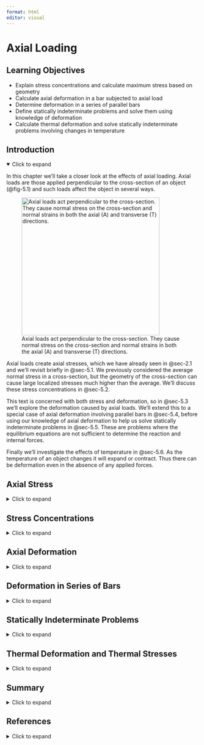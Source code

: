 ```yaml
---
format: html
editor: visual
---
```


# Axial Loading {#sec-axial-loading}

::: {.callout-note icon="false"}
## Learning Objectives

-   Explain stress concentrations and calculate maximum stress based on geometry
-   Calculate axial deformation in a bar subjected to axial load
-   Determine deformation in a series of parallel bars
-   Define statically indeterminate problems and solve them using knowledge of deformation
-   Calculate thermal deformation and solve statically indeterminate problems involving changes in temperature
:::

## Introduction {.unnumbered}

<details open>

<summary>Click to expand</summary>

In this chapter we’ll take a closer look at the effects of axial loading. Axial loads are those applied perpendicular to the cross-section of an object (@fig-5.1) and such loads affect the object in several ways.

![Axial loads act perpendicular to the cross-section. They cause normal stress on the cross-section and normal strains in both the axial (A) and transverse (T) directions.](images/PNGs/Figure%205.1.png){#fig-5.1 fig-align="center" width="361"}

Axial loads create axial stresses, which we have already seen in @sec-2.1 and we’ll revisit briefly in @sec-5.1. We previously considered the average normal stress in a cross-section, but the geometry of the cross-section can cause large localized stresses much higher than the average. We’ll discuss these stress concentrations in @sec-5.2.

This text is concerned with both stress and deformation, so in @sec-5.3 we’ll explore the deformation caused by axial loads. We’ll extend this to a special case of axial deformation involving parallel bars in @sec-5.4, before using our knowledge of axial deformation to help us solve statically indeterminate problems in @sec-5.5. These are problems where the equilibrium equations are not sufficient to determine the reaction and internal forces.

Finally we’ll investigate the effects of temperature in @sec-5.6. As the temperature of an object changes it will expand or contract. Thus there can be deformation even in the absence of any applied forces.

</details>

## Axial Stress {#sec-5.1}

<details>

<summary>Click to expand</summary>

Axial loads create axial stresses, also known as normal stresses. As discussed in @sec-2.1, the average normal stress is calculated from

$$ \boxed {\sigma=\frac{N}{A}} $$

| *where*
| *𝜎 = Average normal stress \[Pa, psi\]*
| *N = Internal normal force \[N, lb\]*

*A = Cross-sectional area \[m^2^, in.^2^\]*

</details>

## Stress Concentrations {#sec-5.2}

<details>

<summary>Click to expand</summary>

### Saint-Venant's Principle

The normal stress discussed in the previous section is averaged over the cross-section and assumes that stresses (and therefore strains) at the cross-section are uniform. In reality stresses and strains can vary across a cross-section, especially if the cross-section is close to an applied load, a support, or a change in geometry. At these points localized stress concentrations occur, leading to large, localized stresses and strains. The intensity of these concentrations depends on the type of loading, support, or geometry (@fig-5.2).

![Each bar has a fixed support on the left, a cross-section of 30 in.², and is subjected to a force of 10,000 lb. The top bar is uniform and experiences a uniform average normal stress of $\sigma=\frac{10000}{30}=333$ psi at all points, except those close to the support and load. The bottom bar experiences the same stress at most points, but significantly higher stress concentrations close to the hole.](images/chapter%205%20figure%20edits%20after%20review/figure%205.2.png){#fig-5.2 fig-align="center"}

However, these effects disappear a certain distance away from the force, support, or local geometry. It is therefore acceptable to assume uniform stress and strain (as we have been so far) provided that we also assume our cross-section is a sufficient distance away from these points. This is known as Saint-Venant’s principle, which can be formally stated as “The stresses and strains created at a point in a body by two statically equivalent loads are equivalent at points sufficiently far removed from the applied load” (@fig-5.3).

![Two statically equivalent loads applied to a bar. Close to the point of application there will be localized stresses and deformations, but at a cross-section sufficiently far away from the applied loads the internal effects are equivalent.](images/PNGs/Figure%205.3.png){#fig-5.3 fig-align="center" width="565"}

### Stress Concentrations Around Changes in Geometry

More advanced courses will use the theory of elasticity to study the areas of variable stress and strain, but for now we’ll continue to apply Saint-Venant’s principle and assume that our cross-sections are sufficiently far away from the applied loads that we don’t need to consider these stress concentrations. We will however address the question of stress concentrations around changes in geometry here. We’ll study two specific examples; holes and fillets. @fig-5.2 shows an example of the stress concentrations around a hole. @fig-5.4 shows an example of the stress concentrations around a fillet. A fillet is a rounded corner used to help transition between two geometries.

![The fillet helps prevent a sharp corner but still causes stress concentrations. The bar has a thickness of 3 in. The height of the smaller section is 6 in. and the larger section is 10 in. The applied load is 10,000 kips, so the average normal stress in the smaller section is 556 psi and in the larger section is 333 psi. The maximum stress at the fillet however is 973 psi.](images/PNGs/Figure%205.4.png){#fig-5.4 fig-align="center"}

Fully modeling these stress concentrations is very complicated, but for our purposes it is sufficient to find only the maximum stress that occurs around these stress concentrations. These can be significantly larger than the average stress we have been calculating, and can cause localized failure even if the average stress is below the yield stress for the material. The maximum stress can be found simply by multiplying the average stress by a stress concentration factor, K.

$$
\boxed{\sigma_{max}=K \sigma_{avg}}
$$ {#eq-5.1}

| *where*
| *𝜎~max~ = Maximum normal stress \[Pa, psi\]*
| *K = Stress concentrtion factor*

*𝜎~avg~ = Average normal stress \[Pa, psi\]*

This stress concentration factor depends on the geometry at hand and can be found from curves in design handbooks. @fig-5.5 shows curves for holes and fillets. The average normal stress is calculated at whichever plane gives the largest value. For the case with a hole, this is the plane passing through the center of the hole. For the case with a fillet, this is a plane passing through the smaller segment of the member. See @exm-5.1 and @exm-5.2 to see how these curves can be used.

![Graphs showing how the stress concentration factor, K changes based on the geometry of the object.](images/chapter%205%20figure%20edits%20after%20review/figure%205.5.png){#fig-5.5 fig-align="center"}

::: {.callout-tip collapse="true" icon="false"}
## Example 5.1

::: {#exm-5.1}
<p>

</p>

A hole is drilled through a steel plate to allow two components to be bolted together. The plate has the dimensions shown and is 15 mm thick. If the plate is subjected to an axial load of P = 50 kN, determine the maximum stress in the plate if the hole diameter d = 20 mm.

![](images/PNGs/Example%205.1%20part%201.png){fig-align="center" width="348"}

::: {.callout-tip collapse="true" icon="false"}
## Solution

Start by calculating the average normal stress in the plate at the location of the hole. The cross-section is a rectangle with a base of 15 mm (0.015 m) and a height of 100 mm (0.1 m), with a 20 mm (0.02 m) diameter hole cut out.

![](images/PNGs/Example%205.1%20part%202.png){fig-align="center" width="185"}

$$
\sigma_{a v g}=\frac{N}{A}=\frac{50000{~N}}{0.015{~m} *(0.1-0.02){~m}}=41.7{~MPa}
$$

Determine the ratio $\frac{d}{D}$ where d = hole diameter and D = Height of the cross-section. Use the appropriate stress concentration curve to read off the stress concentration factor K for this geometry.

![](images/Example%205.1%20part%203%20NEW.png){fig-align="center" width="385"}

$$
\begin{aligned}
&\frac{d}{D}=\frac{20{~mm}}{100{~mm}}=0.2\\
&K=2.525
\end{aligned}
$$

Calculate the maximum stress.

$$
\sigma_{max }=K \sigma_{avg}=2.525*41.7{~MPa}=105{~MPa}
$$
:::
:::
:::

::: {.callout-tip collapse="true" icon="false"}
## Example 5.2

::: {#exm-5.2}
<p>

</p>

A 1-inch-thick connecting rod in an engine assembly has the dimensions shown. If the maximum allowable stress in the rod is 40 ksi, determine the maximum axial load that may be applied to the rod.

![](images/chapter%205%20figure%20edits%20after%20review/example%205.2%20part%201.png){fig-align="center" width="443"}

::: {.callout-tip collapse="true" icon="false"}
## Solution

The connecting rod has two holes and a fillet. We can start by determining which of these geometries experiences the largest maximum stress, in terms of applied load P. For each geometry, calculate the average normal stress and then use the appropriate stress concentration curve to determine the maximum normal stress.

For the smaller circle:

![](images/Example%205.2%20part%202%20NEW.png){fig-align="center" width="413"}

$$
\begin{aligned}
& \sigma_{avg}=\frac{N}{A}=\frac{P}{1 *(4-2)}=\frac{P}{2}=0.5 P \\
& \frac{d}{D}=\frac{2{~in.}}{4{~in.}}=0.5 \\
& K=2.15 \\
& \sigma_{max }=K \sigma_{avg}=2.15 * 0.5 P=1.075 P
\end{aligned}
$$

For the larger circle:

![](images/Example%205.2%20part%203%20NEW.png){fig-align="center" width="431"}

$$
\begin{aligned}
& \sigma_{avg}=\frac{N}{A}=\frac{P}{1 *(8-6)}=\frac{P}{2}=0.5 P \\
& \frac{d}{D}=\frac{6{~in.}}{8{~in.}}=0.75 \\
& K=2.05 \\
& \sigma_{max}=K \sigma_{avg}=2.05 * 0.5 P=1.025 P
\end{aligned}
$$

For the fillet:

![](images/PNGs/Example%205.2%20part%204.png){fig-align="center" width="421"}

$$
\begin{aligned}
& \sigma_{avg}=\frac{N}{A}=\frac{P}{1 * 4}=\frac{P}{4}=0.25 P \\
& \frac{D}{d}=\frac{8{~in.}}{4{~in.}}=2 \\
& \frac{r}{d}=\frac{1{~in.}}{4{~in.}}=0.25 \\
& K=1.82 \\
& \sigma_{max}=K \sigma_{avg}=1.82 * 0.25 P=0.455 P
\end{aligned}
$$

The largest stress is at the small hole, where 𝜎~max~ = 1.075*P*.

Since the maximum allowable stress is 40 ksi, $40{~ksi}=1.075 P \quad\rightarrow\quad P=\frac{40{~ksi}}{1.075}=37.2{~kips}$
:::
:::
:::

It should be apparent from these examples that sharp corners and tight radii lead to high stress concentrations. When designing parts it is best to use smooth, flowing transitions where possible and avoid sharp corners in order to minimize stress concentrations.

::: {.callout-warning icon="false"}
## Step-by-step: Stress concentrations

1.  Calculate the average normal stress using $\sigma_{avg}=\frac{N}{A}$. Do this at the hole or at the thinner section of the fillet.

2.  Use the appropriate stress concentration curve to determine the stress concentration factor, K, for the given geometry.

3.  Calculate the maximum stress from $\sigma_{max}=K \sigma_{avg}$
:::

</details>

## Axial Deformation {#sec-5.3}

<details>

<summary>Click to expand</summary>

Consider a simple bar of uniform cross-section subjected to an axial force (@fig-5.6).

![A bar of uniform cross-section, A, and length, L, subjected to axial load, F.](images/PNGs/Figure%205.6.png){#fig-5.6 fig-align="center" width="335"}

Assuming elastic behavior, we have equations for stress and strain, as well as Hooke’s law which relates the two equations:

$$
\begin{aligned} & \sigma=\frac{F}{A} \\ & \varepsilon_{long}=\frac{\Delta L}{L} \\ & \sigma=E \varepsilon_{long}\end{aligned}
$$

Replacing the stress and strain terms in Hooke’s law:

$$
\frac{F}{A}=E \frac{\Delta L}{L}
$$

Rearranging:

$$
\Delta L=\frac{F L}{A E}
$$

This equation can be used to directly find the change in length of an object subjected to an axial load.

In practice, there may be multiple axial loads applied to the bar. The cross-sectional area may change at different points along the bar, or perhaps there could be different materials with different elastic moduli connected in series to form the bar. In any of these cases we can split the bar into sections where each section has a constant F, A, and E. We can calculate the change in length of each section separately and sum them to find the total. See @exm-5.3 for deformation of a simple bar subjected to a single load, and @exm-5.4 for a problem involving multiple segments of a bar.

$$
\boxed{\Delta L=\sum \frac{F L}{A E}}
$$ {#eq-5.2}

| *where*
| *ΔL = Change in length \[m, in.\]*
| *F = internal axial load \[N, lb\]*
| *L = Original length \[m, in.\]*
| *A = Cross-sectional area \[m^2^, in.^2^\]*
| *E = Elastic modulus \[Pa, psi\]*

::: {.callout-tip collapse="true" icon="false"}
## Example 5.3

::: {#exm-5.3}
<p>

</p>

A wooden beam (E = 12 GPa) of length L = 6 m has a rectangular cross-section of base b = 50 mm and height h = 80 mm. The beam is subjected to a tensile load P = 30 kN as shown. Determine the change in length of the beam.

![](images/chapter%205%20figure%20edits%20after%20review/example%205.3%20part%201.png){fig-align="center" width="378"}

::: {.callout-tip collapse="true" icon="false"}
## Solution

We can find the change in length of the beam using $\Delta L = \Sigma\frac{FL}{AE}$.

Here there is only one load applied and the beam is made of a single material with a uniform cross-section, so F, A, and E are constant.

We can find the internal load in the beam by cutting a cross-section and drawing a free body diagram.

![](images/chapter%205%20figure%20edits%20after%20review/example%205.3%20part%202.png){fig-align="center" width="362"}

$$
\begin{aligned}
\Sigma F_x &= 30 - F = 0\\
F &=30~kN
\end{aligned}
$$

The beam has a rectangular cross-section so the area is given by:

$$
\begin{aligned}
A&=bh\\
&=0.05~m*0.08~m\\
&=0.004~m^2
\end{aligned}
$$

We are given L = 6 m and E = 12 GPa, so the change in length of the beam is given by:

$$
\begin{aligned}
\Delta L &= \frac{FL}{AE}\\
&=\frac{30,000~N*6~m}{0.004~m^2*12*10^9~\frac{N}{m^2}}\\
&=0.00375~m\\
&=3.75~mm
\end{aligned}
$$

The beam gets longer by 3.75 mm.
:::
:::
:::

::: {.callout-tip collapse="true" icon="false"}
## Example 5.4

::: {#exm-5.4}
<p>

</p>

A component is made by welding together 2 circular rods. Rod (1) is made of steel (E = 29 x 10^6^ psi) and is hollow, with an outer diameter of 4 in. and an inner diameter of 2 in. Rod (2) is made of copper (E = 17 x 10^6^ psi) and is solid, with a diameter of 5 in. If the component is subjected to the axial loads shown, determine the total deformation of the component.

![](images/Figure%20updates%204.23.25/example%205.4%20part%201.png){fig-align="center" width="490"}

::: {.callout-tip collapse="true" icon="false"}
## Solution

We can find the change in length of the component using $\Delta L=\sum \frac{F L}{A E}$.

First, break the component into three segments and determine the internal load in each segment. The first segment covers the 9-inch steel rod. After the first 9 inches of the component, both the cross-sectional area and elastic modulus change so a second segment is needed. This segment covers the next 4 inches. At this point the loading changes, so a third segment is required to cover the final 10 inches of the component.

![](images/Figure%20updates%204.23.25/example%205.4%20part%202.png){fig-align="center" width="466"}

$$
\begin{gathered}
N_1=N_2=60{~kips} \\
N_3=-20{~kips}
\end{gathered}
$$

Now calculate the deformation of each segment. Be sure to use the appropriate dimensions and material properties for each segment.

Cross-sectional areas:

$$
\begin{gathered}
A_1=\pi*(2^2-1^2){~in.}^2=9.42{~in.}^2 \\
A_2=\pi*(2.5^2){~in.}^2=19.6{~in.}^2
\end{gathered}
$$

Deformation of segment 1:

$$
\Delta L_1=\frac{60000{~lb} * 9{~in.}}{9.42{~in.}^2 * 29 \times 10^6\frac{lb}{in^2}}=0.00198{~in.}
$$

Deformation of segment 2:

$$
\Delta L_2=\frac{60000{~lb} * 4{~in.}}{19.6{~in.}^2 * 17 \times 10^6\frac{lb}{in.^2}}=0.000719{~in} .
$$

Deformation of segment 3:

$$
\Delta L_3=\frac{-20000{~lb} * 10{~in.}}{19.6{~in.}^2 * 17 \times 10^6\frac{lb}{in.^2}}=-0.000599{~in.}
$$

Note that segment 3 is in compression and so gets shorter, while segments 1 and 2 are in tension and so get longer. The total deformation in the component is simply the sum of these three deformations.

$$
\Delta L=0.00198{~in.}+0.000719{~in.}-0.000599{~in.}=0.002{~in.}
$$
:::
:::
:::

::: {.callout-warning icon="false"}
## Step-by-step: Axial deformation

1.  Split the bar into sections of constant F, A, and E. Any time any of these terms changes, begin a new section.

2.  Determine the length of each section.

3.  Calculate the change in length of each section using $\Delta L=\frac{F L}{A E}$.

4.  Determine the total change in length by summing the change in length of each section. Remember some sections may elongate while others contract.
:::

</details>

## Deformation in Series of Bars {#sec-5.4}

<details>

<summary>Click to expand</summary>

Sometimes a structure will have more than one axially loaded member. In such cases there are multiple bars that will experience a change in length and the amount of deformation won’t necessarily be the same in each member. The deformable members are generally connected by a rigid (nondeformable) beam. These problems generally involve a little geometry alongside our deformation equation (@fig-5.7).

![Rigid beam AB is attached to deformable poles 1 and 2. The poles may deform different amounts so point A is displaced by amount ΔL~1~, point B by amount ΔL~2~, and point C by an amount in between these two values.](images/PNGs/Figure%205.7.png){#fig-5.7 fig-align="center" width="360"}

By identifying the force in each member through equilibrium, we may calculate the deformation of each member separately using:

$$
\Delta L=\frac{F L}{A E}
$$

Once the change in length of each member is known, we can find the displacement at different points on the rigid beam through simple geometry of the rigid beam (@fig-5.8). This process is demonstrated in @exm-5.5.

![Beam deflection in the case where only bar 2 deforms. Point B will deflect downward by amount ΔL~2~. The deflection at point C can be determined through geometry.](images/PNGs/Figure%205.8.png){#fig-5.8 fig-align="center" width="329"}

The deflection of point C will be somewhere between the deflection at A and the deflection at B. Assuming there is no deflection at A and assuming that the deflections (and therefore the angle at A) are small, we can use similar triangles to find:

$$
\frac{\Delta L_C}{L_{A C}}=\frac{\Delta L_2}{L} \rightarrow \Delta L_C=\Delta L_2 \frac{L_{A C}}{L}$$

If there is a deflection at point A (@fig-5.9) this simply becomes:

$$
\Delta L_C=\Delta L_1+\left(\Delta L_2-\Delta L_1\right) \frac{L_{A C}}{L}$$

![Similar triangles for calculating deflection at a point when both bars experience a change in length.](images/PNGs/Figure%205.9.png){#fig-5.9 fig-align="center" width="379"}

::: {.callout-tip collapse="true" icon="false"}
## Example 5.5

::: {#exm-5.5}
<p>

</p>

A rigid beam is supported by two non-rigid poles and subjected to a distributed load w = 75 kN/m. Pole 1 is made of steel (E = 200 GPa) and has a diameter of 30 mm. Pole 2 is made of cast iron (E = 70 GPa) and has a diameter of 50 mm. Determine the deflection at point C of the rigid beam.

![](images/PNGs/Example%205.4%20part%201.png){fig-align="center" width="307"}

::: {.callout-tip collapse="true" icon="false"}
## Solution

Although the beam is rigid, poles 1 and 2 will both elongate. We can find the force in each pole by drawing a free body diagram and applying equilibrium equations.

![](images/PNGs/Example%205.4%20part%202.png){fig-align="center" width="245"}

$$
\begin{gathered}
\sum M_A=-(600{~kN}* 8{~m})+(F_2 * 12{~m})=0 \quad\rightarrow\quad F_2=400{~kN} \\
\sum F_y=F_1-600{~kN}+400{~kN}=0 \quad\rightarrow\quad F_1=200{~kN}
\end{gathered}
$$

We can then calculate the change in length of each pole.

$$
\begin{aligned}
\Delta L_1 & =\frac{F_1 L_1}{A_1 E_1}=\frac{200000{~N} * 5{~m}}{\pi * (0.015{~in.})^2 * 200 * 10^9\frac{N}{m^2}}=0.00707{~m}=7.07{~mm} \\
\Delta L_2 & =\frac{F_2 L_2}{A_2 E_2}=\frac{400000{~N} * 3{~m}}{\pi * (0.025{~in.})^2 * 70 * 10^9\frac{N}{m^2}}=0.00873{~m}=8.73{~mm}
\end{aligned}
$$

To determine the deflection at point C, first determine that point B has deflected (8.73 mm – 7.07 mm) = 1.66 mm more than point A.

![](images/PNGs/Example%205.4%20part%203.png){fig-align="center" width="311"}

We can find how much more point C has deflected than point A by using similar triangles.

![](images/PNGs/Example%205.4%20part%204.png){fig-align="center" width="253"}

$$
\frac{1.66{~mm}}{12{~m}}=\frac{\Delta L_{C / A}}{4{~m}} \quad\rightarrow\quad \Delta L_{C / A}=0.553{~mm}
$$

So point C deflects 0.553 mm more than point A, which is a total deflection at point C of

$$
\Delta L_C=7.07{~mm}+0.553{~mm}=7.62{~mm}
$$
:::
:::
:::

::: {.callout-warning icon="false"}
## Step-by-step: Deformation in series of bars

1.  Use equilibrium to determine the internal force in each bar.
2.  Calculate the change in length of each bar using $\Delta L=\frac{F L}{A E}$.
3.  Use similar triangles to find the deflection at any point between the parallel bars.
:::

</details>

## Statically Indeterminate Problems {#sec-5.5}

<details>

<summary>Click to expand</summary>

A statically indeterminate problem is one which has more unknowns than we have equilibrium equations to solve for those unknowns. This is an issue because it prevents us from finding the internal loads and we therefore can’t calculate stress or deformation.

We’ll study two types of statically indeterminate problems. In the first type there will be additional supports beyond those needed to maintain equilibrium. These are known as redundant supports and they are quite common in practice (@fig-5.10).

![An example of redundancy on a suspension bridge. There are multiple supports and multiple cables at each support, such that if one cable fails the entire structure does not collapse.](images/PNGs/architecture-bridge-suspension-bridge-france-pillar-landmark-759379-pxhere.com.jpg){#fig-5.10 fig-align="center"}

In such problems, it is not possible to determine all of the reaction forces using equilibrium alone. However, we can use our knowledge of deformation to help. If a member is held between two supports then its total deformation must be zero. Since the change in length depends on the internal force in the member, this constraint introduces an additional equation to use alongside the equilibrium equations. There are two possible approaches here.

**Approach 1**: To determine the reaction force at the redundant support, begin by removing the redundant support from the problem and determining the deformation that would occur if the support was not there. Then replace the reaction force at the support, which will cause the member to deform in the opposite direction (@fig-5.11).

![(a) A bar held between two rigid supports. (b) A free body diagram of the beam reveals that there are two unknowns but only one equilibrium equation. (c) Removing one of the supports allows the bar to elongate. (d) Replacing the support force causes the bar to contract.](images/PNGs/Figure%205.11.png){#fig-5.11 fig-align="center" width="519"}

The sum of these two deformations must equal the actual deformation of the member. If the member is held between two rigid supports, the total deformation will be zero. If there is a small gap or the supports allow a certain amount of movement, the total deformation will be equal to the size of this gap. @exm-5.6 shows this process applied to a bar made of 2 materials.

::: {.callout-tip collapse="true" icon="false"}
## Example 5.6

::: {#exm-5.6}
<p>

</p>

A 15-foot-tall concrete (E = 4,000 ksi) column has a square cross-section of 6 in. by 6 in. A 10-foot-tall-copper (E = 17,000 ksi) cylinder with an outer diameter of 4 in. and in inner diameter of 3 in. is attached to the top of the concrete. The structure is fixed between two supports. A force of 25 kips is applied as shown. Determine the average normal stress in each material.

![](images/PNGs/Example%205.5%20part%201.png){fig-align="center" width="182"}

::: {.callout-tip collapse="true" icon="false"}
## Solution

To determine the internal force in each material, we first need to find the reaction forces at the supports. We would usually draw a free body diagram and apply equilibrium equations to find these forces. However, this won’t work here because the problem is statically indeterminate.

![](images/PNGs/Example%205.5%20part%202.png){fig-align="center" width="111"}

$$
\sum F_y=F_1+F_2-25{~kips}=0 \quad\rightarrow\quad F_1+F_2=25{~kips}
$$

To solve the statically indeterminate problem, remove one of the supports and allow the structure to deform. Either support may be removed. Let’s remove the top support. In this scenario there is no load in the copper cylinder and there is a compressive load of 25 kips in the concrete column.

![](images/PNGs/Example%205.5%20part%203.png){fig-align="center" width="210"}

The total deformation of the structure in this scenario is:

$$
\Delta L=\sum \frac{F L}{A E}=0-\frac{(25{~kips}) *(15 * 12){~in.}}{(6 * 6){~in.}^2 *(4,000)\frac{kips}{in.^2}}=-0.03125{~in}
$$

Then replace force F~1~ and calculate the deformation caused by this force. Since the force is applied at the top of the structure, both the concrete and the copper will elongate.

![](images/PNGs/Example%205.5%20part%204.png){fig-align="center" width="210"}

$$
\Delta L=\sum \frac{F L}{A E}\\ \Delta L=\frac{F_1 *(10 * 12){~in.}}{\pi(2^2-1.5^2){~in.}^2 *(17,000)\frac{kips}{in.^2}}+\frac{\left(F_1\right) *(15 * 12){~in.}}{(6 * 6){~in.}^2 *(4,000)\frac{kips}{in.^2}} \\
\Delta L=0.001284F_1+0.00125 F_1 \\
\Delta L=0.002534 F_1
$$

Since the structure is fixed at both ends, the actual total deformation must be zero.

$$
-0.03125{~in.}+0.002534 F_1=0 \quad\rightarrow\quad F_1=12.3{~kips}
$$

Returning to our equilibrium equation, we can also find force F~2~.

$$
F_1+F_2=25{~kips} \\
12.3{~kips}+F_2=25{~kips} \\
F_2=12.7{~kips}
$$

The internal force in the copper cylinder will be 12.3 kips and the internal force in the concrete column will be 12.7 kips. Finally, calculate the stress in each material. Note from our original free body diagram that the copper cylinder is in tension while the concrete column is in compression. We’ll introduce a negative sign here to indicate compressive stress in the concrete.

$$
\begin{aligned}
& \sigma_{copper}=\frac{N_1}{A_1}=\frac{12.3{~kips}}{\pi(2^2-1.5^2){~in.}^2}=2.24 {~ksi} \\
& \sigma_{concrete}=-\frac{N_2}{A_2}=-\frac{12.7{~kips}}{(6 * 6){~in.}^2}=-0.353 {~ksi}
\end{aligned}
$$
:::
:::
:::

**Approach 2**: An alternate approach is to start by noting that the total deformation of the bar must be zero. In the case shown in @fig-5.12, we can say that the deformation of segment 1 plus the deformation of segment 2 must add up to zero.

![(a) A bar held between two rigid supports. (b) A free body diagram of the bar.](images/PNGs/Figure%205.12.png){#fig-5.12 fig-align="center"}

The internal load in segment 1 is FA and the internal load in segment 2 is FB, so there are currently two unknowns. We may use an equilibrium equation to solve for these two unknowns simultaneously.

$$
\begin{aligned} & \frac{F_A L_1}{A_1 E_1}+\frac{F_B L_2}{A_2 E_2}=0 \\
\\
 & F-F_A-F_B=0\end{aligned}
$$

@exm-5.7 re-solves @exm-5.6 using this method instead.

::: {.callout-tip collapse="true" icon="false"}
## Example 5.7

::: {#exm-5.7}
<p>

</p>

A 15-foot-tall concrete (E = 4,000 ksi) column has a square cross-section of 6 in. by 6 in. A 10-foot-tall-copper (E = 17,000 ksi) cylinder with an outer diameter of 4 in. and in inner diameter of 3 in. is attached to the top of the concrete. The structure is fixed between two supports. A force of 25 kips is applied as shown. Determine the average normal stress in each material.

![](images/PNGs/Example%205.6%20part%201.png){fig-align="center" width="162"}

::: {.callout-tip collapse="true" icon="false"}
## Solution

As before, begin with an equilibrium equation that relates the support loads to the applied load. In this equation we use the convention that forces pointing upwards are positive and forces pointing downwards are negative.

![](images/PNGs/Example%205.6%20part%202.png){fig-align="center" width="85"}

$$
\begin{aligned}
& \sum F_y=F_1+F_2-25{~kips}=0 \\
& F_1+F_2=25{~kips}
\end{aligned}
$$

This bar consists of 2 segments – the copper cylinder (segment 1) and the concrete column (segment 2). Since the bar is held between two rigid supports, the total deformation of these two segments must sum to zero. Note that in this diagram segment 1 is in tension while segment 2 is in compression. We must be consistent with the sign convention that tension is positive and compression is negative.

$$
\frac{F_1 L_1}{A_1 E_1}-\frac{F_2 L_2}{A_2 E_2}=0
$$

Here F1 and F2 are the internal forces in segments 1 and 2 of the bar. These will be the same as the reaction loads at the supports that we are trying to solve for.

$$
\frac{F_1 *(10 * 12){~in.}}{\pi(2^2-1.5^2){~in.}^2 *(17,000)\frac{kips}{in.^2}}-\frac{F_2 *(15 * 12){~in.}}{(6 * 6){~in.}^2 *(4,000)\frac{kips}{in.^2}}=0
$$

Rearrange the equilibrium equation and substitute into the deformation equation.

$$
\begin{gathered}
F_1=25{~kips}-F_2 \\
\frac{(25-F_2){~kips} *(10 * 12){~in.}}{\pi(2^2-1.5^2){~in.}^2 *(17,000)\frac{kips}{in.^2}}-\frac{F_2 *(15 * 12){in.}}{(6 * 6){in.}^2 *(4,000)\frac{kips}{in.^2}}=0
\end{gathered}
$$

Then simplify and solve for force F2.

$$
\begin{gathered}
0.0321-0.001284 F_2-0.00125 F_2=0 \\
0.0321=0.002534 F_2 \\
F_2=12.7 {~kips}
\end{gathered}
$$

Then use the equilibrium equation again to find F1.

$$
F_1=25{~kips}-12.7{~kips}=12.3{~kips}
$$

These are the same reactions that we found in @exm-5.6 when we solved this problem using the other approach. From here we can find the stress in each material as before, noting again from our diagram that segment 2 is in compression.

$$
\begin{aligned}
& \sigma_{copper}=\frac{N_1}{A_1}=\frac{12.3{~kips}}{\pi(2^2-1.5^2){~in.}^2}=2.24 {~ksi} \\
& \sigma_{concrete}=-\frac{N_2}{A_2}=-\frac{12.7{~kips}}{(6 * 6){~in.}^2}=-0.353 {~ksi}
\end{aligned}
$$
:::
:::
:::

The second type of indeterminate problem involves two materials bonded together in parallel. In these problems it’s possible to find the reactions at the supports, but not possible to find the internal force in each material using only equilibrium (@fig-5.13).

![When two materials in parallel are subjected to force F, the force is split between the two materials (F~1~ and F~2~). By equilibrium F~1~ + F~2~ = F but this is not sufficient to find the force in each material.](images/PNGs/Figure%205.13.png){#fig-5.13 fig-align="center" width="283"}

We have one equilibrium equation but two unknown internal forces. However, since the materials are bonded together we can say that they must deform by the same amount. By setting the deformation for each material equal to each other we can define a second equation that involves the two internal forces and, combined with the equilibrium equation, we can now solve for both internal forces. See @exm-5.8 for a demonstration.

::: {.callout-tip collapse="true" icon="false"}
## Example 5.8

::: {#exm-5.8}
<p>

</p>

A 20-ft-tall concrete (E = 4,000 ksi) column has a square cross-section 6 inches on each side. It is reinforced by six pieces of steel (E = 30,000 ksi) rebar that extend through the length of the column. Each has a diameter of 0.5 inches. The column is subjected to a compressive load of 70 kips. Determine the stress in each material.

![](images/PNGs/Example%205.7%20part%201.png){fig-align="center" width="177"}

::: {.callout-tip collapse="true" icon="false"}
## Solution

The 70 kips force will be split between the two materials. We need to find the force in each material before we can calculate the stress. Start by cutting a cross-section through the column, drawing a free body diagram, and writing an equilibrium equation.

![](images/PNGs/Example%205.7%20copy.png){fig-align="center" width="91"}

$$
\sum F_y= F_C+F_S=70{~kips}
$$

This problem is statically indeterminate, since we have two unknowns and only one equilibrium equation. However, since the two materials are bonded together we can say that they must both deform the same amount.

$$
\Delta L_C=\Delta L_S
$$

Since we know $\Delta L=\frac{F L}{A E}$

$$
\frac{F_C L_C}{A_C E_C}=\frac{F_S L_S}{A_S E_S}
$$

The length of both materials is 20 ft, so this term will cancel.

Although the steel is 6 individual pieces, it’s fine to determine the total area of the steel and the total force in the steel. The total area of the steel is $A_S=6 * \pi * (0.25{~in.})^2=1.178{~in}^2$

For the area of the concrete, calculate the area of the square and then remove the area of the 6 rebar rods.

$$
A_C=(6 * 6){~in.}^2-1.178{~in.^2}=34.82{~in.}^2
$$

Substitute these into the deformation equation and rearrange.

$$
\begin{gathered}
\frac{F_C}{34.82{~in.}^2 * 4,000{~ksi}}=\frac{F_S}{1.178{~in.}^2 * 30,000{~ksi}} \\
F_C=F_S\left[\frac{34.82{~in.}^2 * 4,000{~ksi}}{1.178{~in.}^2 * 30,000{~ksi}}\right] \\
F_C=3.941 F_S
\end{gathered}
$$

Substitute this into the equilibrium equation.

$$
\begin{aligned}
&F_C+F_S=70{~kips} \\
&3.941 F_S+F_S=70{~kips} \\
&4.941 F_S=70{~kips} \\
&F_S=14.2{~kips}
\end{aligned}
$$

Then since $F_C=3.941 F_S \quad\rightarrow\quad F_C=3.941 * 14.2{~kips}=55.8{~kips}$

Now that we know the force in each material, we can calculate the stress in each material.

$$
\begin{aligned}
& \sigma_S=\frac{14.2{~kips}}{1.178{~in.}^2}=12.0{~ksi} \\
& \sigma_C=\frac{55.8{~kips}}{34.82{~in.}^2}=1.60{~ksi}
\end{aligned}
$$
:::
:::
:::

::: {.callout-warning icon="false"}
## Step-by-step: Statically indeterminate axial problems

**Problems with redundant supports**

Approach 1:

1.  Write out equilibrium equations. There will be too many unknowns, so put these to one side for now.
2.  Remove one of the supports and calculate the amount of deformation that would occur if the support wasn’t there using $\Delta L_1=\sum \frac{F L}{A E}$
3.  Replace the force from the removed support and determine the deformation, $\Delta L_2$, caused by this force in terms of the force itself.
4.  Set $\Delta L_1 + \Delta L_2$ equal to the total allowed deformation for the bar and use this to solve for the unknown force at the redundant support.
5.  Now that one force is known, use the equilibrium equations to determine the other unknown forces.

Approach 2:

1.  Draw a free body diagram of the entire structure and write out the relevant equilibrium equations. For axial loads this will just be one sum of force equation, either horizontally or vertically depending on the applied loading.
2.  Write an equation saying that the total deformation in each segment of the bar must sum to the total deformation of the bar (zero if the bar is held between two rigid supports). A new segment must be made any time the internal load, cross-sectional area, or material changes.
3.  This deformation equation will involve the same two unknowns as the equilibrium equation. Solve these equations simultaneously to find the reaction loads at the supports

**Problems with two materials in parallel**

1.  Cut a cross-section through the member and set up an equilibrium equation for the internal forces where the internal forces will sum to equal the external applied force.
2.  Set the deformation of the two materials equal.
3.  Solve the deformation equation and equilibrium equation simultaneously to determine the internal force in each material.
:::

</details>

## Thermal Deformation and Thermal Stresses {#sec-5.6}

<details>

<summary>Click to expand</summary>

So far, we’ve studied the effects of axial forces on an object and how they create stresses and deformations. Temperature changes will also cause an object to deform. As seen in @sec-4.6, the strain due to temperature can be predicted by:

$$
\varepsilon_T=\alpha \Delta T
$$

As before, strain is dimensionless. The coefficient of thermal expansion is a material constant that can be looked up in handbooks or in @sec-material-properties. Note that for a given change in temperature, the thermal strain will be the same in the axial and transverse directions.

Since strain is also defined as $\varepsilon=\frac{\Delta L}{L}$, we can also predict the deformation due to a change in temperature:

$$
\varepsilon_T=\alpha \Delta T=\frac{\Delta L}{L} \quad\rightarrow\quad \Delta L=\alpha \Delta T L
$$

If the object is free to expand or contract this doesn’t cause any issues and is easy to account for. Many real applications will include a small gap to allow for changes in length due to temperature changes (@fig-5.14). It is even possible that an object is subjected to both a physical force and a temperature change and the total change in length is simply the sum of these effects:

$$
\boxed{\Delta L=\Delta L_F+\Delta L_T=\frac{F L}{A E}+\alpha \Delta T L}
$$ {#eq-5.3}

| *where*
| *∆L = Change in length \[m, in.\]*
| *∆L~F~ = Change in length due to applied load \[m, in.\]*
| *∆L~T~ = Change in length due to temperature change \[m, in.\]*
| *F = Internal force \[N, lb\]*
| *L = Original length \[m, in.\]*
| *A = Original cross-sectional area \[m^2^, in.^2^\]*
| *E = Elastic modulus \[Pa, psi\]*
| *𝛼 = Coefficient of thermal expansion* $\left[\frac{1}{^\circ C}, \frac{1}{^\circ F}\right]$
| *∆T = Change in temperature* $[^\circ C, ^\circ F]$

![Expansion joint on a bridge, allowing for thermal expansion and contraction of the bridge as temperature changes through the year.](images/5.14%20newer.png){#fig-5.14 fig-align="center" width="492"}

However if we do not design a gap, or if the gap is not large enough, then the object is not free to expand or contract. As the member pushes or pulls on its supports, a physical force is created. This in turn creates a stress in the object and these stresses can be very large. Such problems are statically indeterminate as the force applied on the member by the support is unknown and can’t be found using only equilibrium. Solving these problems is very similar to solving the first type of statically indeterminate problem. First, remove a support and determine the amount of deformation that would occur due to the change in temperature if the object were free to deform. Then replace the force from the removed support, which will cause the object to deform in the other direction. The sum of these two deformations will equal the total deformation of the member as before. @exm-5.9 works through a statically indeterminate thermal expansion problem.

::: {.callout-tip collapse="true" icon="false"}
## Example 5.9

::: {#exm-5.9}
Steel (E = 200 GPa, α = 11.7 x 10-6 /°C) train rails are laid end-to-end. Each rail is 20 meters long. A small section of this track is shown below. The rails are laid in winter when the temperature is 0° C. In summer, the maximum temperature is 40°C. Determine the compressive stress in the rail as a result of the temperature change if:

\(a\) In a particular section of track, the rails are laid with no gap between them.

\(b\) In another section, the rails have a 5-mm-gap between them.

![](images/PNGs/Example%205.8.png){fig-align="center" width="416"}

::: {.callout-tip collapse="true" icon="false"}
## Solution

\(a\)

First determine the deformation of each rail that would occur if it was free to expand.

$$
\Delta L_T=\alpha \Delta T L=11.7 \times 10^{-6}/^\circ{C} * 40^\circ{C} * 20{~m}=0.00936{~m}
$$

Since each rail will contact the rail next to it as it tries to expand, each rail will experience a compressive force. This force causes compression in the rail.

$$
\Delta L=-\frac{F L}{A E}
$$

The actual deformation of each rail must be zero since they are in contact end-to-end. Thus, these deformations must sum to zero.

$$
0.00936{~m}-\frac{F * 20{~m}}{A * 200 * 10^9{~Pa}}=0
$$

Although we don’t know the cross-sectional area of the rail, we can replace $\sigma=\frac{F}{A}$

$$
\begin{gathered}
0.00936{~m}-\sigma * \frac{20{~m}}{200 * 10^9{~Pa}}=0 \\
\sigma=\frac{0.00936{~m} * 200 * 10^9{~Pa}}{20{~m}}=93.6{~MPa}
\end{gathered}
$$

\(b\)

In this case we again begin by determining the deformation of each rail that would occur if it was free to expand.

$$
\Delta L_T=\alpha \Delta T L=11.7 \times 10^{-6}/^\circ{C} * 40^\circ{C} * 20{~m}=0.00936{~m}
$$

Each rail would expand 9.36 mm, but the gap between rails is only 5 mm so the rails close this gap and make contact, which means there will again be some compressive stress. Set up the deformation equation as in part (a), but this time the deformation is 5 mm (0.005 m) instead of zero.

$$
0.00936{~m}-\frac{F * 20{~m}}{A * 200 * 10^9{~Pa}}=0.005{~m}
$$

Replace $\sigma=\frac{F}{A}$ as before and determine the stress.

$$
\begin{gathered}
0.00936{~m}-\sigma * \frac{20{~m}}{200 * 10^9{~Pa}}=0.005{~m} \\
0.00936{~m}-0.005{~m}=\sigma * \frac{20{~m}}{200 * 10^9{~Pa}} \\
\sigma=\frac{0.00436{~m} * 200 * 10^9{~Pa}}{20{~m}}=43.6{~MPa}
\end{gathered}
$$

We can see that installing the rails with a small gap has significantly reduced the thermal stress. Accurately predicting the amount of deformation and leaving a suitably sized gap would reduce the stress even further.
:::
:::
:::

::: {.callout-warning icon="false"}
## Step-by-step: Thermal deformation

1.  Remove one of the supports and calculate the total deformation that would occur if the support wasn’t there using $\Delta L_T=\alpha \Delta T L$ for thermal deformation and $\Delta L=\frac{F L}{A E}$ for any applied axial loads.
2.  If the total deformation causes the member to contact a support that prevents some of the deformation, replace the force from the removed support and determine the deformation caused by this force in terms of the force itself using $\Delta L=\frac{F L}{A E}$.
3.  Sum these deformations and set them equal to the total allowed deformation. Use this equation to solve for the force at the redundant support.
4.  Use equilibrium to determine the force at any other supports.
:::

</details>

## Summary {.unnumbered}

<details>

<summary>Click to expand</summary>

::: {.callout-note icon="false"}
## Key takeaways

Axial loads cause normal stresses. While we generally calculate the average normal stress, stress concentrations occur close to applied loads, supports, and changes in geometry.

These stress concentrations can be large and cause localized failure even if the average stress is within acceptable limits. Modeling stress concentration is beyond the scope of this course, but we can determine maximum stresses for different geometries using stress concentration curves.

It is often desirable to limit the total change in length of a bar subjected to axial loads. Change in length can be predicted directly.

In practice, it is useful to leave a gap to allow for change in length. If a change in length is prevented from happening, this creates a stress in the bar.

Changes in temperature will also cause axial deformation of a bar, known as thermal deformation. Thermal deformation can lead to a physical stress in the bar if the deformation is prevented from occurring by a support.
:::

::: {.callout-note icon="false"}
## Key equations

Stress concentrations

$$
\sigma_{avg}=\frac{N}{A}
$$

$$
\sigma_{max}=K \sigma_{avg}
$$

Axial deformation

$$
\Delta L=\frac{F L}{A E}
$$

Thermal strain

$$
\varepsilon_T=\alpha \Delta T
$$

Thermal deformation

$$
\Delta L=\alpha \Delta T L
$$
:::

</details>

## References {.unnumbered}

<details>

<summary>Click to expand</summary>

**Figures**

All figures in this chapter were created by Kindred Grey in 2025 and released under a CC BY-NC-SA license, except for:

-   Figure 5.2: Each bar has a fixed support on the left, a cross-section of 30 in.², and is subjected to a force of 10,000 lb. James Lord. 2024. CC BY-NC-SA.

-   Figure 5.4: The fillet helps prevent a sharp corner but still causes stress concentrations. James Lord. 2024. CC BY-NC-SA.

-   Figure 5.5: Graphs showing how the stress concentration factor, K changes based on the geometry of the object. Adapted under fair use by Kindred Grey from Figures 5.14 and 5.15 in Philpot, T.A. (2020) Mechanics of Materials, 4th Edition, Wiley.

-   Example 5.1: First and second image: Kindred Grey. 2024. CC BY-NC-SA. Third image: Adapted under fair use by Kindred Grey from Figures 5.14 and 5.15 in Philpot, T.A. (2020) Mechanics of Materials, 4th Edition, Wiley.

-   Example 5.2: First image: Kindred Grey. 2024. CC BY-NC-SA. Second, third, and fourth image: Adapted under fair use by Kindred Grey from Figures 5.14 and 5.15 in Philpot, T.A. (2020) Mechanics of Materials, 4th Edition, Wiley.

-   Figure 5.10: An example of redundancy on a suspension bridge. Unknown author. 2017. Public domain. <https://pxhere.com/en/photo/759379>.

-   Figure 5.14: Expansion joint on a bridge, allowing for thermal expansion and contraction of the bridge as temperature changes through the year. James Lord. 2024. CC BY-NC-SA.

</details>

